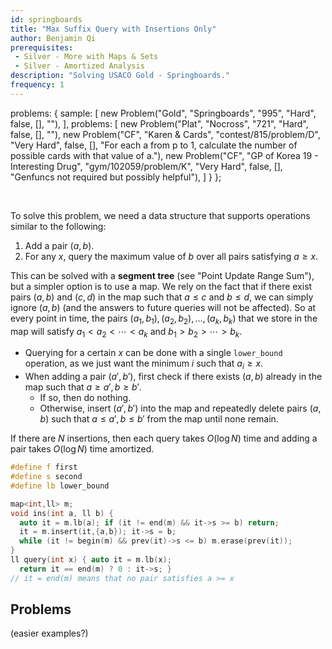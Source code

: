 ```yaml
---
id: springboards
title: "Max Suffix Query with Insertions Only"
author: Benjamin Qi
prerequisites: 
 - Silver - More with Maps & Sets
 - Silver - Amortized Analysis
description: "Solving USACO Gold - Springboards."
frequency: 1
---
```



  problems: {
    sample: [
      new Problem("Gold", "Springboards", "995", "Hard", false, [], ""),
    ],
    problems: [
      new Problem("Plat", "Nocross", "721", "Hard", false, [], ""),
      new Problem("CF", "Karen & Cards", "contest/815/problem/D", "Very Hard", false, [], "For each a from p to 1, calculate the number of possible cards with that value of a."),
      new Problem("CF", "GP of Korea 19 - Interesting Drug", "gym/102059/problem/K", "Very Hard", false, [], "Genfuncs not required but possibly helpful"),
    ]
  }
};

<problems-list problems={metadata.problems.sample} />

<br/>

To solve this problem, we need a data structure that supports operations similar to the following:

  1. Add a pair $(a,b)$.
  2. For any $x$, query the maximum value of $b$ over all pairs satisfying $a\ge x$.

This can be solved with a **segment tree** (see "Point Update Range Sum"), but a simpler option is to use a map. We rely on the fact
that if there exist pairs $(a,b)$ and $(c,d)$ in the map such that $a\le c$ and $b\le d$, we can simply ignore $(a,b)$ (and the answers to future queries will not be affected). So at every point in time, the pairs $(a_1,b_1),(a_2,b_2),\ldots,(a_k,b_k)$ that we store in the map will satisfy $a_1 < a_2 < \cdots < a_k$ and $b_1 > b_2 > \cdots > b_k$. 

  - Querying for a certain $x$ can be done with a single `lower_bound` operation, as we just want the minimum $i$ such that $a_i\ge x$.
  - When adding a pair $(a',b')$, first check if there exists $(a,b)$ already in the map such that $a\ge a', b\ge b'$. 
    - If so, then do nothing.
    - Otherwise, insert $(a',b')$ into the map and repeatedly delete pairs $(a,b)$ such that $a\le a', b\le b'$ from the map until none remain.

If there are $N$ insertions, then each query takes $O(\log N)$ time and adding a pair takes $O(\log N)$ time amortized.

<LanguageSection>

<CPPSection>

```cpp
#define f first
#define s second
#define lb lower_bound

map<int,ll> m;
void ins(int a, ll b) {
  auto it = m.lb(a); if (it != end(m) && it->s >= b) return;
  it = m.insert(it,{a,b}); it->s = b;
  while (it != begin(m) && prev(it)->s <= b) m.erase(prev(it));
}
ll query(int x) { auto it = m.lb(x); 
  return it == end(m) ? 0 : it->s; } 
// it = end(m) means that no pair satisfies a >= x
```

</CPPSection>

<JavaSection>



</JavaSection>

</LanguageSection>

## Problems

(easier examples?)

<IncompleteSection />

<problems-list problems={metadata.problems.problems} />
